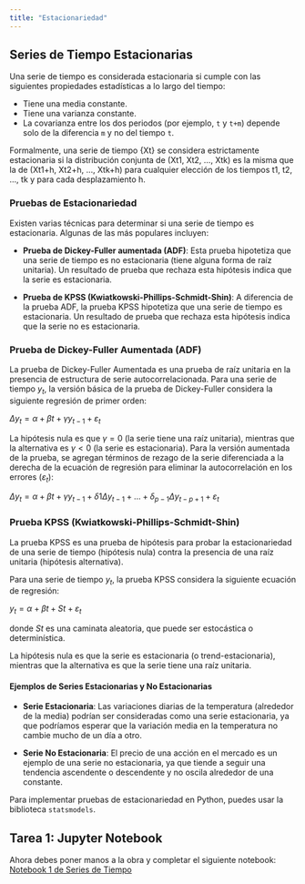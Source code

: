```yaml
---
title: "Estacionariedad"
---
```


## Series de Tiempo Estacionarias

Una serie de tiempo es considerada estacionaria si cumple con las siguientes propiedades estadísticas a lo largo del tiempo:

- Tiene una media constante.
- Tiene una varianza constante.
- La covarianza entre los dos periodos (por ejemplo, `t` y `t+m`) depende solo de la diferencia `m` y no del tiempo `t`.

Formalmente, una serie de tiempo {Xt} se considera estrictamente estacionaria si la distribución conjunta de (Xt1, Xt2, ..., Xtk) es la misma que la de (Xt1+h, Xt2+h, ..., Xtk+h) para cualquier elección de los tiempos t1, t2, ..., tk y para cada desplazamiento h.

### Pruebas de Estacionariedad

Existen varias técnicas para determinar si una serie de tiempo es estacionaria. Algunas de las más populares incluyen:

- **Prueba de Dickey-Fuller aumentada (ADF)**: Esta prueba hipotetiza que una serie de tiempo es no estacionaria (tiene alguna forma de raíz unitaria). Un resultado de prueba que rechaza esta hipótesis indica que la serie es estacionaria.

- **Prueba de KPSS (Kwiatkowski-Phillips-Schmidt-Shin)**: A diferencia de la prueba ADF, la prueba KPSS hipotetiza que una serie de tiempo es estacionaria. Un resultado de prueba que rechaza esta hipótesis indica que la serie no es estacionaria.

### Prueba de Dickey-Fuller Aumentada (ADF)

La prueba de Dickey-Fuller Aumentada es una prueba de raíz unitaria en la presencia de estructura de serie autocorrelacionada. Para una serie de tiempo $y_t$, la versión básica de la prueba de Dickey-Fuller considera la siguiente regresión de primer orden:

$Δy_t = α + βt + γy_{t-1} + ε_t$

La hipótesis nula es que $γ = 0$ (la serie tiene una raíz unitaria), mientras que la alternativa es $γ < 0$ (la serie es estacionaria). Para la versión aumentada de la prueba, se agregan términos de rezago de la serie diferenciada a la derecha de la ecuación de regresión para eliminar la autocorrelación en los errores ($ε_t$):

$Δy_t = α + βt + γy_{t-1} + δ1Δy_{t-1} + … + δ_{p-1}Δy_{t-p+1} + ε_t$

### Prueba KPSS (Kwiatkowski-Phillips-Schmidt-Shin)

La prueba KPSS es una prueba de hipótesis para probar la estacionariedad de una serie de tiempo (hipótesis nula) contra la presencia de una raíz unitaria (hipótesis alternativa). 

Para una serie de tiempo $y_t$, la prueba KPSS considera la siguiente ecuación de regresión:

$y_t = α + βt + St + ε_t$

donde $St$ es una caminata aleatoria, que puede ser estocástica o determinística.

La hipótesis nula es que la serie es estacionaria (o trend-estacionaria), mientras que la alternativa es que la serie tiene una raíz unitaria.


#### Ejemplos de Series Estacionarias y No Estacionarias

- **Serie Estacionaria**: Las variaciones diarias de la temperatura (alrededor de la media) podrían ser consideradas como una serie estacionaria, ya que podríamos esperar que la variación media en la temperatura no cambie mucho de un día a otro.

- **Serie No Estacionaria**: El precio de una acción en el mercado es un ejemplo de una serie no estacionaria, ya que tiende a seguir una tendencia ascendente o descendente y no oscila alrededor de una constante.

Para implementar pruebas de estacionariedad en Python, puedes usar la biblioteca `statsmodels`.

## Tarea 1: Jupyter Notebook

Ahora debes poner manos a la obra y completar el siguiente notebook: 
[Notebook  1 de Series de Tiempo](https://github.com/hizocar/data_science_ingemat/blob/main/Series_de_Tiempo.ipynb)

